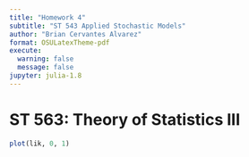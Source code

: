 ```yaml
---
title: "Homework 4"
subtitle: "ST 543 Applied Stochastic Models"
author: "Brian Cervantes Alvarez"
format: OSULatexTheme-pdf
execute: 
  warning: false
  message: false
jupyter: julia-1.8
---
```


# ST 563: Theory of Statistics III


```julia
plot(lik, 0, 1)
```

